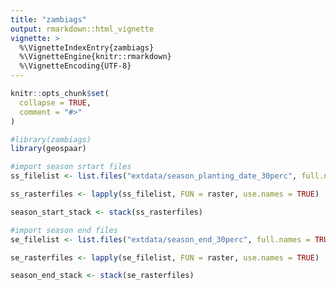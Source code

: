 ```yaml
---
title: "zambiags"
output: rmarkdown::html_vignette
vignette: >
  %\VignetteIndexEntry{zambiags}
  %\VignetteEngine{knitr::rmarkdown}
  %\VignetteEncoding{UTF-8}
---
```


```r
knitr::opts_chunk$set(
  collapse = TRUE,
  comment = "#>"
)
```

```r
#library(zambiags)
library(geospaar)
```


```r
#import season srtart files
ss_filelist <- list.files("extdata/season_planting_date_30perc", full.names = TRUE)

ss_rasterfiles <- lapply(ss_filelist, FUN = raster, use.names = TRUE)

season_start_stack <- stack(ss_rasterfiles)
```

```r
#import season end files
se_filelist <- list.files("extdata/season_end_30perc", full.names = TRUE)

se_rasterfiles <- lapply(se_filelist, FUN = raster, use.names = TRUE)

season_end_stack <- stack(se_rasterfiles)
```




